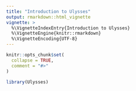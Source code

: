 ```yaml
---
title: "Introduction to Ulysses"
output: rmarkdown::html_vignette
vignette: >
  %\VignetteIndexEntry{Introduction to Ulysses}
  %\VignetteEngine{knitr::rmarkdown}
  %\VignetteEncoding{UTF-8}
---
```


```r
knitr::opts_chunk$set(
  collapse = TRUE,
  comment = "#>"
)
```

```r
library(Ulysses)
```
